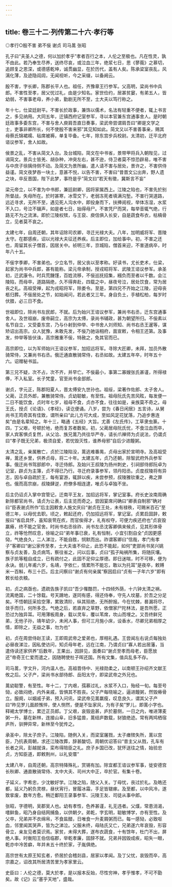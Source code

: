```yaml
---
---
---
```

title: 卷三十二·列传第二十六·孝行等
---

◎孝行○殷不害  弟不佞  谢贞  司马暠  张昭

孔子曰“夫圣人之德，何以加於孝乎”孝者百行之本，人伦之至极也。凡在性灵，孰不由此。若乃奉生尽养，送终尽哀，或泣血三年，绝浆七日，思《蓼莪》之慕切，追顾复之恩深，或德感乾坤，诚贯幽显，在於历代，盖有人矣。陈承梁室丧乱，风漓化薄，及迹隐阎闾，无闻视听，今之采缀，以备阙云。

殷不害，字长卿，陈郡长平人也。祖任，齐豫章王行参军。父高明，梁尚书中兵郎。不害性至孝，居父忧过礼，由是少知名。家世俭约，居甚贫窭，有弟五人，皆幼弱，不害事老母，养小弟，勤剧无所不至，士大夫以笃行称之。

年十七，仕梁廷尉平。不害长於政事，兼饰以儒术，名法有轻重不便者，辄上书言之，多见纳用。大同五年，迁镇西府记室参军，寻以本官兼东宫通事舍人。是时朝廷政事多委东宫，不害与舍人庾肩吾直日奏事，梁武帝尝谓肩吾曰“卿是文学之士，吏事非卿所长，何不使殷不害来邪”其见知如此。简文又以不害善事亲，赐其母蔡氏锦裙襦、毡席被褥，单复毕备。七年，除东宫步兵校尉。太清初，迁平北府谘议参军，舍人如故。

侯景之乱，不害从简文入台。及台城陷，简文在中书省，景带甲将兵入朝陛见，过谒简文。景兵士皆羌、胡杂种，冲突左右，甚不逊，侍卫者莫不惊恐辟易，唯不害与中庶子徐摛侍侧不动。及简文为景所幽，遣人请不害与居处，景许之，不害供侍益谨。简文夜梦吞一块土，意甚不悦，以告不害，不害曰“昔晋文公出奔，野人遗之块，卒反晋国，陛下此梦，事符是乎”简文曰“若天有徵，冀斯言不妄”

梁元帝立，以不害为中书郎，兼廷尉卿，因将家属西上。江陵之陷也，不害先於别所督战，失母所在。於时甚寒，冰雪交下，老弱冻死者填满沟堑。不害行哭道路，远近寻求，无所不至，遇见死人沟水中，即投身而下，扶捧阅视，举体冻湿，水浆不入口，号泣不辍声，如是者七日，始得母尸。不害凭尸而哭，每举音辄气绝，行路无不为之流涕。即於江陵权殡，与王裒、庾信俱入长安，自是蔬食布衣，枯槁骨立，见者莫不哀之。

太建七年，自周还朝，其年诏除司农卿，寻迁光禄大夫。八年，加明威将军、晋陵太守。在郡感疾，诏以光禄大夫征还养疾。后主即位，加给事中。初，不害之还也，周留其长子僧首，因居关中。祯明三年，京城陷，僧首来迎，不害道病卒，时年八十五。

不佞字季卿，不害弟也。少立名节，居父丧以至孝称。好读书，尤长吏术，仕梁，起家为尚书中兵郎，甚有能称。梁元帝承制，授戎昭将军、武陵王谘议参军。承圣初，迁武康令。时兵荒饑馑，百姓流移，不佞巡抚招集，繦负而至者以千数。会江陵陷，而母卒，道路隔绝，久不得奔赴，四载之中，昼夜号泣，居处饮食，常为居丧之礼。高祖受禅，起为戎昭将军，除娄令。至是，第四兄不齐始之江陵，迎母丧柩归葬。不佞居处之节，如始闻问，若此者又三年。身自负土，手植松柏，每岁时伏腊，必三日不食。

世祖即位，除尚书左民郎，不就。后为始兴王谘议参军，兼尚书右丞，迁东宫通事舍人。及世祖崩，废帝嗣立，高宗为太傅，录尚书辅政，甚为朝望所归。不佞素以名节自立，又受委东宫，乃与仆射到仲举、中书舍人刘师知、尚书右丞王暹等，谋矫诏出高宗。众人犹豫，未敢先发，不佞乃驰诣相府，面宣敕，令相王还第。及事发，仲举等皆伏诛，高宗雅重不佞，特赦之，免其官而已。

高宗即位，以为军师始兴王谘议参军，加招远将军。寻除大匠卿，未拜，加员外散骑常侍，又兼尚书右丞。俄迁通直散骑常侍，右丞如故。太建五年卒，时年五十六。诏赠秘书监。

第三兄不疑，次不占，次不齐，并早亡。不佞最小，事第二寡嫂张氏甚谨，所得禄俸，不入私室。长子梵童，官至尚书金部郎。

谢贞，字元正，陈郡阳夏人，晋太傅安九世孙也。祖绥，梁著作佐郎、太子舍人。父蔺，正员外郎，兼散骑常侍。贞幼聪敏，有至性。祖母阮氏先苦风眩，每发便一二日不能饮食，贞时年七岁，祖母不食，贞亦不食，往往如是，亲族莫不奇之。母王氏，授贞《论语》、《孝经》，读讫便诵。八岁，尝为《春日闲居》五言诗，从舅尚书王筠奇其有佳致，谓所亲曰“此儿方可大成，至如风定花犹落，乃追步惠连矣”由是名辈知之。年十三，略通《五经》大旨。尤善《左氏传》，工草隶虫篆。十四，丁父艰，号顿於地，绝而复苏者数矣。初，父蔺居母阮氏忧，不食泣血而卒，家人宾客惧贞复然，从父洽、族兄暠乃共往华严寺，请长爪禅师为贞说法，仍谓贞曰“孝子既无兄弟，极须自爱，若忧毁灭性，谁养母邪”自后少进饘粥。

太清之乱，亲属散亡，贞於江陵陷没，暠逃难番禺，贞母出家於宣明寺。及高祖受禅，暠还乡里，供养贞母，将二十年。太建五年，贞乃还朝，除智武府外兵参军事。俄迁尚书驾部郎中，寻迁侍郎。及始兴王叔陵为扬州刺史，引祠部侍郎阮卓为记室，辟贞为主簿，贞不得已乃行。寻迁府录事参军，领丹阳丞。贞度叔陵将有异志，因与卓自疏於王，每有宴游，辄辞以疾，未尝参预，叔陵雅钦重之，弗之罪也。俄而高宗崩，叔陵肆逆，府僚多相连逮，唯贞与卓独不坐。

后主仍诏贞入掌中宫管记，迁南平王友，加招远将军，掌记室事。府长史汝南周确新除都官尚书，请贞为让表，后主览而奇之。尝因宴席问确曰“卿表自制邪”确对曰“臣表谢贞所作”后主因敕舍人施文庆曰“谢贞在王处，未有禄秩，可赐米百石”至德三年，以母忧去职。顷之，敕起还府，仍加招远将军，掌记室。贞累启固辞，敕报曰“省启具怀，虽知哀茕在疚，而官俟得才，礼有权夺，可便力疾还府也”贞哀毁羸瘠，终不能之官舍。时尚书右丞徐祚、尚书左丞沈客卿俱来候贞，见其形体骨立，祚等怆然叹息，徐喻之曰“弟年事已衰，礼有恒制，小宜引割自全”贞因更感恸，气绝良久，二人涕泣，不能自胜，悯默而出。祚谓客卿曰“信哉，孝门有孝子”客卿曰“谢公家传至孝，士大夫谁不仰止，此恐不能起，如何”吏部尚书吴兴姚察与贞友善，及贞病笃，察往省之，问以后事，贞曰“孤子飐祸所集，将随灰壤。族子凯等粗自成立，已有疏付之，此固不足仰尘厚德。即日迷喘，时不可移，便为永诀。弱儿年甫六岁，名靖，字依仁，情累所不能忘，敢以为托耳”是夜卒，敕赙米一百斛，布三十匹。后主问察曰“谢贞有何亲属”察因启曰“贞有一子年六岁”即有敕长给衣粮。

初，贞之病亟也，遗疏告族子凯曰“吾少罹酷罚，十四倾外荫，十六钟太清之祸，流离绝国，二十馀载。号天蹐地，遂同有感，得还侍奉，守先人坟墓，於吾之分足矣。不悟朝廷采拾空薄，累致清阶，纵其殒绝，无所酧报。今在忧棘，晷漏将尽，敛手而归，何所多念。气绝之后，若直弃之草野，依僧家尸陀林法，是吾所愿，正恐过为独异耳。可用薄板周身，载以灵车，覆以苇席，坎山而埋之。又吾终鲜兄弟，无他子孙，靖年幼少，未闲人事，但可三月施小床，设香水，尽卿兄弟相厚之情，即除之，无益之事，勿为也”

初，贞在周尝侍赵王读，王即周武帝之爱弟也，厚相礼遇。王尝闻左右说贞每独处必昼夜涕泣，因私使访问，知贞母年老，远在江南，乃谓贞曰“寡人若出居藩，当遣侍读还家供养”后数年，王果出，因辞见，面奏曰“谢贞至孝而母老，臣愿放还”帝奇王仁爱而遣之，因随聘使杜子晖还国。所有文集，值兵乱多不存。

司马暠，字文升，河内温人也。高祖晋侍中、光禄勋柔之，以南顿王孙绍齐文献王攸之后。父子产，梁尚书水部侍郎、岳阳太守，即梁武帝之外兄也。

暠幼聪警，有至性。年十二，丁内艰，孺慕过礼，水浆不入口，殆经一旬。每至号恸，必致闷绝，内外亲戚，皆惧其不胜丧。父子产每晓喻之，逼进饘粥，然毁瘠骨立。服阕，以姻戚子弟，预入问讯，梁武帝见暠羸瘦，叹息良久，谓其父子产曰“昨见罗儿面颜憔悴，使人恻然，便是不坠家风，为有子矣”罗儿，即暠小字也。释褐太学博士，累迁正员郎。丁父艰，哀毁逾甚，庐於墓侧，一日之内，唯进薄麦粥一升。墓在新林，连接山阜，旧多猛兽，暠结庐数载，豺狼绝迹。常有两鸠栖宿庐所，驯狎异常，新林至今犹传之。

承圣中，除太子庶子。江陵陷，随例入关，而梁室屠戮，太子瘗殡失所，暠以宫臣，乃抗表周朝，求还江陵改葬，辞甚酸切。周朝优诏答曰“昔主父从戮，孔车有长者之风，彭越就诛，栾布得陪臣之礼。庶子乡国已改，犹怀送往之情，始验忠贞，方知臣道，即敕荆州，以礼安厝”

太建八年，自周还朝，高宗特降殊礼，赏锡有加。除宜都王谘议参军事，徙安德宫长秋卿、通直散骑常侍、太中大夫、司州大中正，卒於官。有集十卷。

子延义，字希忠，少沈敏好学。江陵之陷，随父入关。丁母忧，丧过於礼。及皓还都，延义乃躬负灵榇，昼伏宵行，冒履冰霜，手足皆皲瘃。及至都，以中风冷，遂致挛废，数年方愈。稍迁鄱阳王录事参军、沅陵王友、司徒从事中郎。

张昭，字德明，吴郡吴人也。幼有孝性，色养甚谨，礼无违者。父熯，常患消渴，嗜鲜鱼，昭乃身自结网捕鱼，以供朝夕。弟乾，字玄明，聪敏博学，亦有至性。及父卒，兄弟并不衣绵帛，不食盐醋，日唯食一升麦屑粥而已。每一感恸，必致呕血，邻里闻其哭声，皆为之涕泣。父服未终，母陆氏又亡，兄弟遂六年哀毁，形容骨立，亲友见者莫识焉。家贫，未得大葬，遂布衣蔬食，十有馀年，杜门不出，屏绝人事。时衡阳王伯信临郡，举乾孝廉，固辞不就。兄弟并因毁成疾，昭失一眼，乾亦中冷苦癖，年并未五十终於家，子胤俱绝。

高宗世有太原王知玄者，侨居於会稽剡县，居家以孝闻。及丁父忧，哀毁而卒，高宗嘉之，诏改其所居清苦里为孝家里云。

史臣曰：人伦之德，莫大於孝，是以报本反始，尽性穷神，孝乎惟孝，不可不勖矣。故《记》云“塞乎天地”，盛哉。

